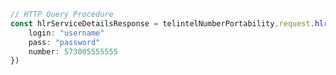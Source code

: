 ```typescript index.ts
// HTTP Query Procedure
const hlrServiceDetailsResponse = telintelNumberPortability.request.hlrServiceDetails({
    login: "username"
    pass: "password"
    number: 573005555555
})
```